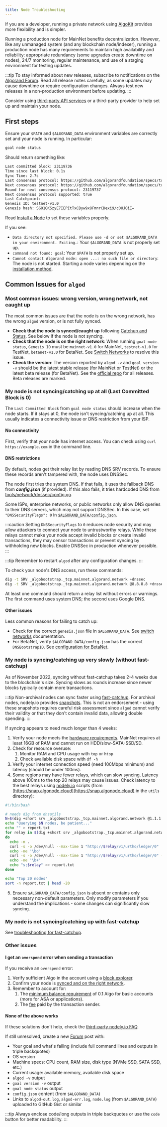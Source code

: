 ```yaml
---
title: Node Troubleshooting
---
```


If you are a developer, running a private network using
[AlgoKit](https://developer.algorand.org/docs/get-started/algokit) provides more flexibility and is
simpler.

Running a production node for MainNet benefits decentralization. However, like any unmanaged system
(and any blockchain node/indexer), running a production node has many requirements to maintain high
availability and reliability: appropriate redundancy (some upgrades create downtime on nodes), 24/7
monitoring, regular maintenance, and use of a staging environment for testing updates.

:::tip
To stay informed about new releases, subscribe to notifications on the
[Algorand Forum](https://forum.algorand.org/c/announcements/5). Read all release notes carefully, as
some updates may cause downtime or require configuration changes. Always test new releases in a
non-production environment before updating.
:::

Consider using
[third-party API services](https://developer.algorand.org/ecosystem-projects/?tags=api-services) or
a third-party provider to help set up and maintain your node.

## First steps

Ensure your `$PATH` and `$ALGORAND_DATA` environment variables are correctly set and your node is
running. In particular:

```bash showLineNumbers=false frame=none
goal node status
```

Should return something like:

```bash showLineNumbers=false frame=none
Last committed block: 23119736
Time since last block: 0.1s
Sync Time: 2.7s
Last consensus protocol: https://github.com/algorandfoundation/specs/tree/d5ac876d7ede07367dbaa26e149aa42589aac1f7
Next consensus protocol: https://github.com/algorandfoundation/specs/tree/d5ac876d7ede07367dbaa26e149aa42589aac1f7
Round for next consensus protocol: 23119737
Next consensus protocol supported: true
Last Catchpoint:
Genesis ID: testnet-v1.0
Genesis hash: SGO1GKSzyE7IEPItTxCByw9x8FmnrCDexi9/cOUJOiI=
```

Read [Install a Node](/nodes/installation/manual-installation) to set these variables properly.

If you see:

- `Data directory not specified. Please use -d or set $ALGORAND_DATA in your environment. Exiting.`:
  Your `$ALGORAND_DATA` is not properly set up.
- `command not found: goal`: Your `$PATH` is not properly set up.
- `Cannot contact Algorand node: open ...: no such file or directory`: The node is not started.
  Starting a node varies depending on the
  [installation method](/nodes/installation/manual-installation).

## Common Issues for `algod`

### Most common issues: wrong version, wrong network, not caught up

The most common issues are that the node is on the wrong network, has the wrong `algod` version, or
is not fully synced.

- **Check that the node is synced/caught up** following
  [Catchup and Status](/nodes/installation/catchup-status). See below if the node is not syncing.
- **Check that the node is on the right network**: When running `goal node status`, `Genesis ID`
  must be `mainnet-v1.0` for MainNet, `testnet-v1.0` for TestNet, `betanet-v1.0` for BetaNet. See
  [Switch Networks](/nodes/management/switch-networks) to resolve this issue.
- **Check the version**: The version reported by `algod -v` and `goal version -v` should be the
  latest stable release (for MainNet or TestNet) or the latest beta release (for BetaNet). See the
  [official repo](https://github.com/algorand/go-algorand/releases) for all releases. Beta releases
  are marked.

### My node is not syncing/catching up at all (Last Committed Block is 0)

The `Last Committed Block` from `goal node status` should increase when the node starts. If it stays
at 0, the node isn't syncing/catching up at all. This usually indicates a connectivity issue or DNS
restriction from your ISP.

#### No connectivity

First, verify that your node has internet access. You can check using `curl https://example.com` in
the command line.

#### DNS restrictions

By default, nodes get their relay list by reading DNS SRV records. To ensure these records aren't
tampered with, the node uses DNSSec.

The node first tries the system DNS. If that fails, it uses the fallback DNS from **_config.json_**
(if provided). If this also fails, it tries hardcoded DNS from
[tools/network/dnssec/config.go](https://github.com/algorand/go-algorand/blob/master/tools/network/dnssec/config.go).

Some ISPs, enterprise networks, or public networks only allow DNS queries to their DNS servers,
which may not support DNSSec. In this case, set `"DNSSecurityFlags": 0` in
[`$ALGORAND_DATA/config.json`](https://github.com/algorand/go-algorand/blob/master/tools/network/dnssec/config.go).

:::caution Setting `DNSSecurityFlags` to `0` reduces node security and may allow attackers to
connect your node to untrustworthy relays. While these relays cannot make your node accept invalid
blocks or create invalid transactions, they may censor transactions or prevent syncing by
withholding new blocks. Enable DNSSec in production whenever possible. :::

:::tip Remember to restart `algod` after any configuration changes. :::

To check your node's DNS access, run these commands:

```bash showLineNumbers=false frame=none
dig -t SRV _algobootstrap._tcp.mainnet.algorand.network +dnssec
dig -t SRV _algobootstrap._tcp.mainnet.algorand.network @8.8.8.8 +dnssec
```

At least one command should return a relay list without errors or warnings. The first command uses
system DNS; the second uses Google DNS.

#### Other issues

Less common reasons for failing to catch up:

- Check for the correct `genesis.json` file in `$ALGORAND_DATA`. See
  [switch networks](/nodes/management/switch-networks) documentation.
- For BetaNet, verify `$ALGORAND_DATA/config.json` has the correct `DNSBootstrapID`. See
  [configuration for BetaNet](/nodes/installation/catchup-status).

### My node is syncing/catching up very slowly (without fast-catchup)

As of November 2022, syncing without fast-catchup takes 2-4 weeks due to the blockchain's size.
Syncing slows as rounds increase since newer blocks typically contain more transactions.

:::tip Non-archival nodes can sync faster using [fast-catchup](/nodes/installation/catchup-status).
For archival nodes, nodely.io provides [snapshots](https://nodely.io/extras/). This is not an
endorsement - using these snapshots requires careful risk assessment since `algod` cannot verify
their validity or that they don't contain invalid data, allowing double spending. :::

If syncing appears to need much longer than 4 weeks:

1. Verify your node meets the
   [hardware requirements](/nodes/types#hardware-requirements). MainNet
   requires at least 16GB of RAM and cannot run on HDD/slow-SATA-SSD/SD.
2. Check for resource overuse:
   1. Monitor RAM and CPU usage with `top` or `htop`
   2. Check available disk space with `df -h`
3. Verify your internet connection speed (need 100Mbps minimum) and latency (should be under 100ms).
4. Some regions may have fewer relays, which can slow syncing. Latency above 100ms to the top 20
   relays may cause issues. Check latency to the best relays using
   [nodely.io](https://nodely.io/extras/) scripts (from
   [https://snap.algonode.cloud](https://snap.algonode.cloud) in the `utils` directory):

```bash showLineNumbers=false frame=none
#!/bin/bash

# needs dig from dnsutils
N=$(dig +short srv _algobootstrap._tcp.mainnet.algorand.network @1.1.1.1 |wc -l)
echo "Querying $N nodes, be patient..."
echo "" > report.txt
for relay in $(dig +short srv _algobootstrap._tcp.mainnet.algorand.network @1.1.1.1|awk '{print $4 ":" $3}');
do
  echo -n .
  curl -s -o /dev/null --max-time 1 "http://$relay/v1/urtho/ledger/0"
  echo -ne '\bo'
  curl -s -o /dev/null --max-time 1 "http://$relay/v1/urtho/ledger/0" -w %{time_total} >> report.txt
  echo -ne '\b+'
  echo "s;$relay" >> report.txt
done

echo "Top 20 nodes"
sort -n report.txt | head -20
```

5. Ensure `$ALGORAND_DATA/config.json` is absent or contains only necessary non-default parameters.
   Only modify parameters if you understand the implications - some changes can significantly slow
   syncing.

### My node is not syncing/catching up with fast-catchup

See
[troubleshooting for fast-catchup](https://developer.algorand.org/docs/run-a-node/setup/install#troubleshooting-for-fast-catchup).

### Other issues

#### I get an `overspend` error when sending a transaction

If you receive an `overspend` error:

1. Verify sufficient Algo in the account using a
   [block explorer](https://developer.algorand.org/ecosystem-projects/?tags=block-explorers).
2. Confirm your node is [synced and on the right network](#common-issues-for-algod).
3. Remember to account for:
   1. The
      [minimum balance requirement](https://developer.algorand.org/docs/get-details/parameter_tables/#minimum-balance)
      of 0.1 Algo for basic accounts (more for ASA or applications).
   2. The [fee](https://developer.algorand.org/docs/get-details/transactions/#fees) paid by the
      transaction sender.

#### None of the above works

If these solutions don't help, check the
[third-party nodely.io FAQ](https://nodely.io/faq/#algorand-faq).

If still unresolved, create a new [Forum](https://forum.algorand.org) post with:

- Your goal and what's failing (include full command lines and outputs in triple backquotes)
- OS version
- Machine specs: CPU count, RAM size, disk type (NVMe SSD, SATA SSD, etc.)
- Current usage: available memory, available disk space
- `algod -v` output
- `goal version -v` output
- `goal node status` output
- `config.json` content (from `$ALGORAND_DATA`)
- Links to `algod-out.log`, `algod-err.log`, `node.log` (from `$ALGORAND_DATA`) uploaded to GitHub
  Gist or similar

:::tip Always enclose code/long outputs in triple backquotes or use the `code` button for better
readability. :::
